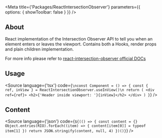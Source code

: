 

<Meta
    title={'Packages/ReactIntersectionObserver'}
    parameters={{
        options: {
            showToolbar: false
        }
    }}
/>

## About
React implementation of the Intersection Observer API to tell you when an element enters or leaves the viewport. Contains both a Hooks, render props and plain children implementation.

For more info please refer to [react-intersection-observer official DOCs](https://www.npmjs.com/package/react-intersection-observer)

## Usage

<Source
    language={'tsx'}
    code={`
\nconst Component = () => {
    const { ref, inView } = ReactIntersectionObserver.useInView()\n
    return (
        <div ref={ref}>
            <h2>{'Header inside viewport: '}{inView}</h2>
        </div>
    )
}
`}
/>

## Content

<Source
    language={'json'}
    code={`${(() => {
        const content = {}
        Object.entries(RIO).forEach((item) => {
            content[item[0]] = typeof item[1]
        })
        return JSON.stringify(content, null, 4)
    })()}`}
/>